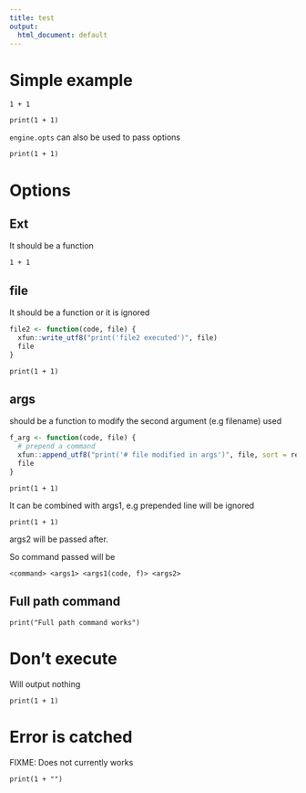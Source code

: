 ```yaml
---
title: test
output: 
  html_document: default
--- 
```


# Simple example

```exec
1 + 1
```

```exec
print(1 + 1)
```

`engine.opts` can also be used to pass options

```exec
print(1 + 1)
```

# Options

## Ext

It should be a function

```exec
1 + 1
```

## file

It should be a function or it is ignored

```r
file2 <- function(code, file) {
  xfun::write_utf8("print('file2 executed')", file)
  file
}
```


```exec
print(1 + 1)
```

## args

should be a function to modify the second argument (e.g filename) used 

```r
f_arg <- function(code, file) {
  # prepend a command
  xfun::append_utf8("print('# file modified in args')", file, sort = rev)
  file
}
```

```exec
print(1 + 1)
```

It can be combined with args1, e.g prepended line will be ignored

```exec
print(1 + 1)
```

args2 will be passed after. 

So command passed will be 

```
<command> <args1> <args1(code, f)> <args2>
```

## Full path command

```exec
print("Full path command works")
```

# Don't execute

Will output nothing

```exec
print(1 + 1)
```

# Error is catched

FIXME: Does not currently works

```exec
print(1 + "")
```
